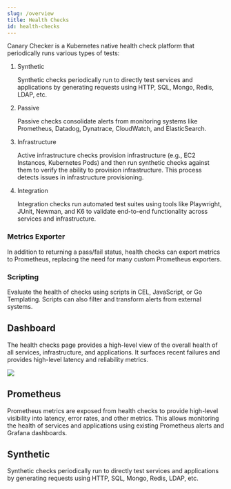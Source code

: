 ```yaml
---
slug: /overview
title: Health Checks
id: health-checks
---
```


<Screenshot img="/img/health-checks.svg" size="900px" />


Canary Checker is a Kubernetes native health check platform that periodically runs various types of tests:


1. Synthetic

   Synthetic checks periodically run to directly test services and applications by generating requests using HTTP, SQL, Mongo, Redis, LDAP, etc.

1. Passive

   Passive checks consolidate alerts from monitoring systems like Prometheus, Datadog, Dynatrace, CloudWatch, and ElasticSearch.

1. Infrastructure

   Active infrastructure checks provision infrastructure (e.g., EC2 Instances, Kubernetes Pods) and then run synthetic checks against them to verify the ability to provision infrastructure. This process detects issues in infrastructure provisioning.

1. Integration

   Integration checks run automated test suites using tools like Playwright, JUnit, Newman, and K6 to validate end-to-end functionality across services and infrastructure.


### Metrics Exporter

In addition to returning a pass/fail status, health checks can export metrics to Prometheus, replacing the need for many custom Prometheus exporters.

### Scripting

Evaluate the health of checks using scripts in CEL, JavaScript, or Go Templating. Scripts can also filter and transform alerts from external systems.


## Dashboard

The health checks page provides a high-level view of the overall health of all services, infrastructure, and applications. It surfaces recent failures and provides high-level latency and reliability metrics.

![](./images/canary-dashboard.png)


## Prometheus

<CommonLink to="metrics">Prometheus</CommonLink> metrics are exposed from health checks to provide high-level visibility into latency, error rates, and other metrics. This allows monitoring the health of services and applications using existing Prometheus alerts and
<CommonLink to="grafana">Grafana</CommonLink> dashboards.

## Synthetic

Synthetic checks periodically run to directly test services and applications by generating requests using HTTP, SQL, Mongo, Redis, LDAP, etc.

